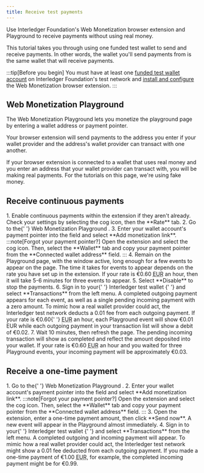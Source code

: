 ```yaml
---
title: Receive test payments
---
```



Use Interledger Foundation's Web Monetization browser extension and Playground to receive payments without using real money.

This tutorial takes you through using one funded test wallet to send and receive payments. In other words, the wallet you'll send payments from is the same wallet that will receive payments.

:::tip[Before you begin]
You must have at least one [funded test wallet account](/guides/test-wallet-sign-up) on Interledger Foundation's test network and [install and configure](/guides/send-test-payments) the Web Monetization browser extension.
:::

## Web Monetization Playground

The <LinkOut href="https://webmonetization.org/play/">Web Monetization Playground</LinkOut> lets you monetize the playground page by entering a wallet address or payment pointer.

Your browser extension will send payments to the address you enter if your wallet provider and the address's wallet provider can transact with one another.

If your browser extension is connected to a wallet that uses real money and you enter an address that your wallet provider can transact with, you will be making real payments. For the tutorials on this page, we're using fake money.

## Receive continuous payments

<Steps>
  1. Enable continuous payments within the extension if they aren't already.
  Check your settings by selecting the cog icon, then the **Rate** tab. 2. Go to
  the{' '}
  <LinkOut href='https://webmonetization.org/play/'>
    Web Monetization Playground
  </LinkOut>
  . 3. Enter your wallet account's payment pointer into the field and select
  **Add monetization link**. :::note[Forgot your payment pointer?] Open the
  extension and select the cog icon. Then, select the **Wallet** tab and copy
  your payment pointer from the **Connected wallet address** field. ::: 4.
  Remain on the Playground page, with the window active, long enough for a few
  events to appear on the page. The time it takes for events to appear depends
  on the rate you have set up in the extension.
  <Card title='Example'>
    If your rate is €0.60 <abbr title='euros'>EUR</abbr> an hour, then it will
    take 5-6 minutes for three events to appear.
  </Card>
  5. Select **Disable** to stop the payments. 6. Sign in to your{' '}
  <LinkOut href='https://wallet.interledger-test.dev/'>
    Interledger test wallet
  </LinkOut>{' '}
  and select **Transactions** from the left menu. A completed outgoing payment
  appears for each event, as well as a single pending incoming payment with a
  zero amount.
  <Card title='Outgoing payment amounts'>
    To mimic how a real wallet provider could act, the Interledger test network
    deducts a 0.01 fee from each outgoing payment. If your rate is €0.60{' '}
    <abbr title='euros'>EUR</abbr> an hour, each Playground event will show
    €0.01 EUR while each outgoing payment in your transaction list will show a
    debit of €0.02.
  </Card>
  7. Wait 10 minutes, then refresh the page. The pending incoming transaction
  will show as completed and reflect the amount deposited into your wallet.
  <Card title='Example'>
    If your rate is €0.60 <abbr title='euros'>EUR</abbr> an hour and you waited
    for three Playground events, your incoming payment will be approximately
    €0.03.
  </Card>
</Steps>

## Receive a one-time payment

<Steps>
  1. Go to the{' '}
  <LinkOut href='https://webmonetization.org/play/'>
    Web Monetization Playground
  </LinkOut>
  . 2. Enter your wallet account's payment pointer into the field and select
  **Add monetization link**. :::note[Forgot your payment pointer?] Open the
  extension and select the cog icon. Then, select the **Wallet** tab and copy
  your payment pointer from the **Connected wallet address** field. ::: 3. Open
  the extension, enter a one-time payment amount, then click **Send now**. A new
  event will appear in the Playground almost immediately. 4. Sign in to your{' '}
  <LinkOut href='https://wallet.interledger-test.dev/'>
    Interledger test wallet
  </LinkOut>{' '}
  and select **Transactions** from the left menu. A completed outgoing and
  incoming payment will appear.
  <Card title='Incoming payment amount'>
    To mimic how a real wallet provider could act, the Interledger test network
    might show a 0.01 fee deducted from each outgoing payment. If you made a
    one-time payment of €1.00 <abbr title='euros'>EUR</abbr>, for example, the
    completed incoming payment might be for €0.99.
  </Card>
</Steps>
